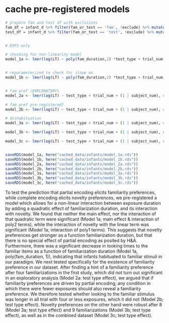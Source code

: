 

# cache pre-registered models
```r

# prepare fam and test df with exclusions
fam_df = infant_d %>% filter(fam_or_test == 'fam', !exclude) %>% mutate(fam_duration = as.numeric(fam_duration))
test_df = infant_d %>% filter(fam_or_test == 'test', !exclude) %>% mutate(fam_duration = as.numeric(fam_duration))


# EXP3 only

# checking for non-linearity model
model_1a <- lmer(log(LT) ~ poly(fam_duration,2) *test_type + trial_num + (1 | subject_num), data = test_df)


# reparameterized to check for slope on 
model_1b <- lmer(log(LT) ~ poly(fam_duration,2) *test_type + trial_num + (1 | subject_num), data = test_df %>% mutate(test_type = factor(test_type, levels = c("nov", "fam"))))


# fam pref (EXPLORATORY)
model_2a <- lmer(log(LT) ~ test_type + trial_num + (1 | subject_num), data = test_df %>% filter(experiment == 'A', fam_duration == 4))

# fam pref pre-registered?
model_2b <- lmer(log(LT) ~ test_type + trial_num + (1 | subject_num), data = test_df %>% filter(fam_duration <= 4 & fam_duration != 0))

# dishabituation
model_3a <- lmer(log(LT) ~ test_type + trial_num + (1 | subject_num), data = test_df %>% filter(fam_duration == 8))

model_3b <- lmer(log(LT) ~ test_type + trial_num + (1 | subject_num), data = test_df %>% filter(fam_duration == 9))

model_3c <- lmer(log(LT) ~ test_type + trial_num + (1 | subject_num), data = test_df %>% filter(fam_duration >= 8))


saveRDS(model_1a, here("cached_data/infants/model_1a.rds"))
saveRDS(model_1b, here("cached_data/infants/model_1b.rds"))
saveRDS(model_2a, here("cached_data/infants/model_2a.rds"))
saveRDS(model_2b, here("cached_data/infants/model_2b.rds"))
saveRDS(model_3a, here("cached_data/infants/model_3a.rds"))
saveRDS(model_3b, here("cached_data/infants/model_3b.rds"))
saveRDS(model_3c, here("cached_data/infants/model_3c.rds"))

```


To test the prediction that partial encoding elicits familiarity preferences,
while complete encoding elicits novelty preferences, we pre-registered a model
which allows for a non-linear interaction between exposure duration by adding a 
quadratic effect of familiarization duration, and its interaction with novelty. 
We found that neither the main effect, nor the interaction of that quadratic term were significant (Model 1a; main effect & interaction of poly2 terms), while the interaction of novelty with the linear term was significant (Model 1a; interaction of poly1 terms). This suggests that novelty preferences get stronger as a function familiarization duration, but that there is no special effect of partial encoding as posited by H&A. Furthermore, there was a significant decrease in looking times to the familiar items as a function of familiarization duration (Model 1a, poly(fam_duration, 1)), indicating that infants habituated to familiar stimuli in our paradigm.
We next tested specifically for the existence of familiarity preference in our dataset. After finding a hint of a familiarity preference after four familiarizations in the first study, which did not turn out significant in an exploratory analysis (Model 2a: test type effect), we argued that if familiarity preferences are driven by partial encoding, any condition in which there were fewer exposures should also reveal a familiarity preference. We therefore tested whether looking to the familiar stimulus was longer in all trial with four or less exposures, which it did not (Model 2b; test type effect). Novelty preferences on the other hand were robust after 8 (Model 3a; test type effect) and 9 familiarizations (Model 3b; test type effect), as well as in the combined dataset (Model 3c; test type effect).



